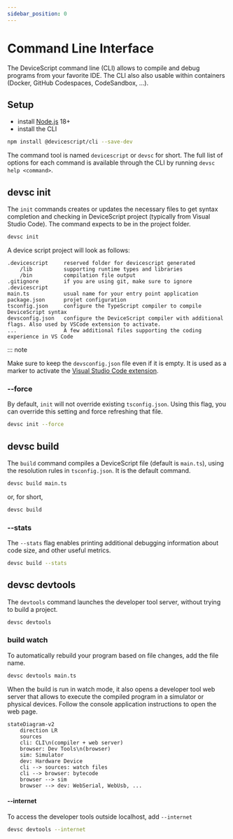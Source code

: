 ```yaml
---
sidebar_position: 0
---
```


# Command Line Interface

The DeviceScript command line (CLI) allows to compile and debug programs from your favorite IDE.
The CLI also also usable within containers (Docker, GitHub Codespaces, CodeSandbox, ...).

## Setup

-   install [Node.js](https://nodejs.org/en/download/) 18+
-   install the CLI

```bash npm2yarn
npm install @devicescript/cli --save-dev
```

The command tool is named `devicescript` or `devsc` for short.
The full list of options for each command is available through the CLI by running `devsc help <command>`.

## devsc init

The `init` commands creates or updates the necessary files to get syntax completion
and checking in DeviceScript project (typically from Visual Studio Code). The command expects to be in the project folder.

```bash
devsc init
```

A device script project will look as follows:

```
.devicescript     reserved folder for devicescript generated
    /lib          supporting runtime types and libraries
    /bin          compilation file output
.gitignore        if you are using git, make sure to ignore .devicescript
main.ts           usual name for your entry point application
package.json      projet configuration
tsconfig.json     configure the TypeScript compiler to compile DeviceScript syntax
devsconfig.json   configure the DeviceScript compiler with additional flags. Also used by VSCode extension to activate.
...               A few additional files supporting the coding experience in VS Code
```

::: note

Make sure to keep the `devsconfig.json` file even if it is empty.
It is used as a marker to activate the [Visual Studio Code extension](/getting-started/vscode).

### --force

By default, `init` will not override existing `tsconfig.json`. Using this flag, you can override this setting
and force refreshing that file.

```bash
devsc init --force
```

## devsc build

The `build` command compiles a DeviceScript file (default is `main.ts`), using the resolution rules in `tsconfig.json`. It is the default command.

```bash
devsc build main.ts
```

or, for short,

```bash
devsc build
```

### --stats

The `--stats` flag enables printing additional debugging information about code size,
and other useful metrics.

```bash
devsc build --stats
```

## devsc devtools

The `devtools` command launches the developer tool server, without trying to build a project.

```bash
devsc devtools
```

### build watch

To automatically rebuild your program based on file changes,
add the file name.

```bash
devsc devtools main.ts
```

When the build is run in watch mode, it also opens a developer tool web server that allows
to execute the compiled program in a simulator or physical devices. Follow the console
application instructions to open the web page.

```mermaid
stateDiagram-v2
    direction LR
    sources
    cli: CLI\n(compiler + web server)
    browser: Dev Tools\n(browser)
    sim: Simulator
    dev: Hardware Device
    cli --> sources: watch files
    cli --> browser: bytecode
    browser --> sim
    browser --> dev: WebSerial, WebUsb, ...
```

#### --internet

To access the developer tools outside localhost, add `--internet`

```bash
devsc devtools --internet
```
